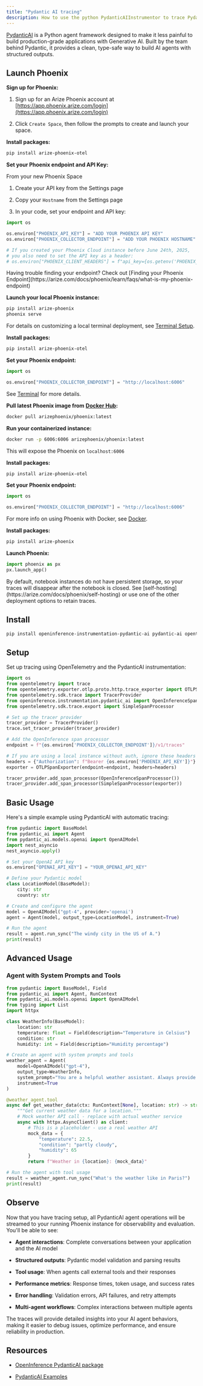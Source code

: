 ```yaml
---
title: "Pydantic AI tracing"
description: How to use the python PydanticAIInstrumentor to trace PydanticAI agents
---
```


[PydanticAI](https://ai.pydantic.dev/) is a Python agent framework designed to make it less painful to build production-grade applications with Generative AI. Built by the team behind Pydantic, it provides a clean, type-safe way to build AI agents with structured outputs.

## Launch Phoenix

<Tabs>
<Tab title="Phoenix Cloud">
    
**Sign up for Phoenix:**

1. Sign up for an Arize Phoenix account at [https://app.phoenix.arize.com/login](https://app.phoenix.arize.com/login)

2. Click `Create Space`, then follow the prompts to create and launch your space.

**Install packages:**

```sh
pip install arize-phoenix-otel
```

**Set your Phoenix endpoint and API Key:**

From your new Phoenix Space

1. Create your API key from the Settings page

2. Copy your `Hostname` from the Settings page

3. In your code, set your endpoint and API key:

```python
import os

os.environ["PHOENIX_API_KEY"] = "ADD YOUR PHOENIX API KEY"
os.environ["PHOENIX_COLLECTOR_ENDPOINT"] = "ADD YOUR PHOENIX HOSTNAME"

# If you created your Phoenix Cloud instance before June 24th, 2025,
# you also need to set the API key as a header:
# os.environ["PHOENIX_CLIENT_HEADERS"] = f"api_key={os.getenv('PHOENIX_API_KEY')}"
```

<Info>
Having trouble finding your endpoint? Check out [Finding your Phoenix Endpoint](https://arize.com/docs/phoenix/learn/faqs/what-is-my-phoenix-endpoint)

</Info>

</Tab>
<Tab title="Command Line">
    
**Launch your local Phoenix instance:**

```sh
pip install arize-phoenix
phoenix serve
```

For details on customizing a local terminal deployment, see [Terminal Setup](https://arize.com/docs/phoenix/setup/environments#terminal).

**Install packages:**

```sh
pip install arize-phoenix-otel
```

**Set your Phoenix endpoint:**

```python
import os

os.environ["PHOENIX_COLLECTOR_ENDPOINT"] = "http://localhost:6006"
```

See [Terminal](https://arize.com/docs/phoenix/environments#terminal) for more details.

</Tab>
<Tab title="Docker">
    
**Pull latest Phoenix image from** [**Docker Hub**](https://hub.docker.com/r/arizephoenix/phoenix)**:**

```bash
docker pull arizephoenix/phoenix:latest
```

**Run your containerized instance:**

```bash
docker run -p 6006:6006 arizephoenix/phoenix:latest
```

This will expose the Phoenix on `localhost:6006`

**Install packages:**

```sh
pip install arize-phoenix-otel
```

**Set your Phoenix endpoint:**

```python
import os

os.environ["PHOENIX_COLLECTOR_ENDPOINT"] = "http://localhost:6006"
```

For more info on using Phoenix with Docker, see [Docker](https://arize.com/docs/phoenix/self-hosting/deployment-options/docker).

</Tab>
<Tab title="Notebook">
    
**Install packages:**

```sh
pip install arize-phoenix
```

**Launch Phoenix:**

```python
import phoenix as px
px.launch_app()
```

<Info>
By default, notebook instances do not have persistent storage, so your traces will disappear after the notebook is closed. See [self-hosting](https://arize.com/docs/phoenix/self-hosting) or use one of the other deployment options to retain traces.

</Info>

</Tab>
</Tabs>

## Install

```sh
pip install openinference-instrumentation-pydantic-ai pydantic-ai opentelemetry-sdk opentelemetry-exporter-otlp opentelemetry-api
```

## Setup

Set up tracing using OpenTelemetry and the PydanticAI instrumentation:

```python
import os
from opentelemetry import trace
from opentelemetry.exporter.otlp.proto.http.trace_exporter import OTLPSpanExporter
from opentelemetry.sdk.trace import TracerProvider
from openinference.instrumentation.pydantic_ai import OpenInferenceSpanProcessor
from opentelemetry.sdk.trace.export import SimpleSpanProcessor

# Set up the tracer provider
tracer_provider = TracerProvider()
trace.set_tracer_provider(tracer_provider)

# Add the OpenInference span processor
endpoint = f"{os.environ['PHOENIX_COLLECTOR_ENDPOINT']}/v1/traces"

# If you are using a local instance without auth, ignore these headers
headers = {"Authorization": f"Bearer {os.environ['PHOENIX_API_KEY']}"}
exporter = OTLPSpanExporter(endpoint=endpoint, headers=headers)

tracer_provider.add_span_processor(OpenInferenceSpanProcessor())
tracer_provider.add_span_processor(SimpleSpanProcessor(exporter))
```

## Basic Usage

Here's a simple example using PydanticAI with automatic tracing:

```python
from pydantic import BaseModel
from pydantic_ai import Agent
from pydantic_ai.models.openai import OpenAIModel
import nest_asyncio
nest_asyncio.apply()

# Set your OpenAI API key
os.environ["OPENAI_API_KEY"] = "YOUR_OPENAI_API_KEY"

# Define your Pydantic model
class LocationModel(BaseModel):
    city: str
    country: str

# Create and configure the agent
model = OpenAIModel("gpt-4", provider='openai')
agent = Agent(model, output_type=LocationModel, instrument=True)

# Run the agent
result = agent.run_sync("The windy city in the US of A.")
print(result)
```

## Advanced Usage

### Agent with System Prompts and Tools

```python
from pydantic import BaseModel, Field
from pydantic_ai import Agent, RunContext
from pydantic_ai.models.openai import OpenAIModel
from typing import List
import httpx

class WeatherInfo(BaseModel):
    location: str
    temperature: float = Field(description="Temperature in Celsius")
    condition: str
    humidity: int = Field(description="Humidity percentage")

# Create an agent with system prompts and tools
weather_agent = Agent(
    model=OpenAIModel("gpt-4"),
    output_type=WeatherInfo,
    system_prompt="You are a helpful weather assistant. Always provide accurate weather information.",
    instrument=True
)

@weather_agent.tool
async def get_weather_data(ctx: RunContext[None], location: str) -> str:
    """Get current weather data for a location."""
    # Mock weather API call - replace with actual weather service
    async with httpx.AsyncClient() as client:
        # This is a placeholder - use a real weather API
        mock_data = {
            "temperature": 22.5,
            "condition": "partly cloudy",
            "humidity": 65
        }
        return f"Weather in {location}: {mock_data}"

# Run the agent with tool usage
result = weather_agent.run_sync("What's the weather like in Paris?")
print(result)
```

## Observe

Now that you have tracing setup, all PydanticAI agent operations will be streamed to your running Phoenix instance for observability and evaluation. You'll be able to see:

* **Agent interactions**: Complete conversations between your application and the AI model

* **Structured outputs**: Pydantic model validation and parsing results

* **Tool usage**: When agents call external tools and their responses

* **Performance metrics**: Response times, token usage, and success rates

* **Error handling**: Validation errors, API failures, and retry attempts

* **Multi-agent workflows**: Complex interactions between multiple agents

The traces will provide detailed insights into your AI agent behaviors, making it easier to debug issues, optimize performance, and ensure reliability in production.

## Resources

* [OpenInference PydanticAI package](https://github.com/Arize-ai/openinference/blob/main/python/instrumentation/openinference-instrumentation-pydantic-ai)

* [PydanticAI Examples](https://github.com/Arize-ai/openinference/blob/main/python/instrumentation/openinference-instrumentation-pydantic-ai/examples)


